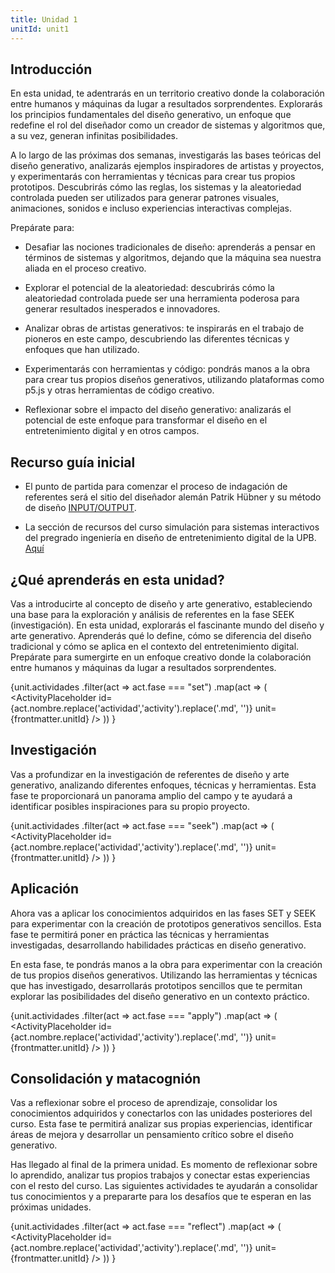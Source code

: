 ```yaml
---
title: Unidad 1
unitId: unit1
---
```




## Introducción

En esta unidad, te adentrarás en un territorio creativo donde la colaboración entre humanos y 
máquinas da lugar a resultados sorprendentes. Explorarás los principios fundamentales del 
diseño generativo, un enfoque que redefine el rol del diseñador como un creador de sistemas 
y algoritmos que, a su vez, generan infinitas posibilidades.

A lo largo de las próximas dos semanas, investigarás las bases teóricas del diseño generativo, 
analizarás ejemplos inspiradores de artistas y proyectos, y experimentarás con herramientas 
y técnicas para crear tus propios prototipos. Descubrirás cómo las reglas, los sistemas y 
la aleatoriedad controlada pueden ser utilizados para generar patrones visuales, animaciones, 
sonidos e incluso experiencias interactivas complejas.

Prepárate para:

- Desafiar las nociones tradicionales de diseño: aprenderás a pensar en términos de sistemas y 
algoritmos, dejando que la máquina sea nuestra aliada en el proceso creativo.

- Explorar el potencial de la aleatoriedad: descubrirás cómo la aleatoriedad controlada puede 
ser una herramienta poderosa para generar resultados inesperados e innovadores.

- Analizar obras de artistas generativos: te inspirarás en el trabajo de pioneros en este campo, 
descubriendo las diferentes técnicas y enfoques que han utilizado.

- Experimentarás con herramientas y código: pondrás manos a la obra para crear tus propios diseños 
generativos, utilizando plataformas como p5.js y otras herramientas de código creativo.

- Reflexionar sobre el impacto del diseño generativo: analizarás el potencial de este enfoque para 
transformar el diseño en el entretenimiento digital y en otros campos.

## Recurso guía inicial

- El punto de partida para comenzar el proceso de indagación de referentes será el sitio del diseñador 
alemán Patrik Hübner y su método de diseño [INPUT/OUTPUT](https://www.patrik-huebner.com/method/). 

- La sección de recursos del curso simulación para sistemas interactivos del pregrado ingeniería 
en diseño de entretenimiento digital de la UPB. [Aquí](https://jfupb.github.io/simulacion-2025-10-simulacion-template2025-10/units/resources/)

## ¿Qué aprenderás en esta unidad?

Vas a introducirte al concepto de diseño y arte generativo, estableciendo una base para la exploración 
y análisis de referentes en la fase SEEK (investigación). En esta unidad, explorarás el fascinante mundo 
del diseño y arte generativo. Aprenderás qué lo define, cómo se diferencia del diseño tradicional y 
cómo se aplica en el contexto del entretenimiento digital. Prepárate para sumergirte en un enfoque 
creativo donde la colaboración entre humanos y máquinas da lugar a resultados sorprendentes.


{unit.actividades
  .filter(act => act.fase === "set")
  .map(act => (
    <ActivityPlaceholder 
      id={act.nombre.replace('actividad','activity').replace('.md', '')} 
      unit={frontmatter.unitId} 
    />
  ))
}

## Investigación

Vas a profundizar en la investigación de referentes de diseño y arte generativo, analizando diferentes 
enfoques, técnicas y herramientas. Esta fase te proporcionará un panorama amplio del campo y te ayudará 
a identificar posibles inspiraciones para su propio proyecto.

{unit.actividades
  .filter(act => act.fase === "seek")
  .map(act => (
    <ActivityPlaceholder 
      id={act.nombre.replace('actividad','activity').replace('.md', '')} 
      unit={frontmatter.unitId}
    />
  ))
}

## Aplicación

Ahora vas a aplicar los conocimientos adquiridos en las fases SET y SEEK para experimentar con la creación de 
prototipos generativos sencillos. Esta fase te permitirá poner en práctica las técnicas y herramientas 
investigadas, desarrollando habilidades prácticas en diseño generativo.

En esta fase, te pondrás manos a la obra para experimentar con la creación de tus propios diseños generativos. 
Utilizando las herramientas y técnicas que has investigado, desarrollarás prototipos sencillos que te permitan 
explorar las posibilidades del diseño generativo en un contexto práctico. 


{unit.actividades
  .filter(act => act.fase === "apply")
  .map(act => (
    <ActivityPlaceholder 
      id={act.nombre.replace('actividad','activity').replace('.md', '')} 
      unit={frontmatter.unitId} 
    />
  ))
}

## Consolidación y matacognión

Vas a reflexionar sobre el proceso de aprendizaje, consolidar los conocimientos adquiridos y 
conectarlos con las unidades posteriores del curso. Esta fase te permitirá analizar sus propias 
experiencias, identificar áreas de mejora y desarrollar un pensamiento crítico sobre el 
diseño generativo.

Has llegado al final de la primera unidad. Es momento de reflexionar sobre lo aprendido, analizar 
tus propios trabajos y conectar estas experiencias con el resto del curso. Las siguientes actividades 
te ayudarán a consolidar tus conocimientos y a prepararte para los desafíos que te esperan en las 
próximas unidades.

{unit.actividades
  .filter(act => act.fase === "reflect")
  .map(act => (
    <ActivityPlaceholder 
      id={act.nombre.replace('actividad','activity').replace('.md', '')} 
      unit={frontmatter.unitId} 
    />
  ))
}




